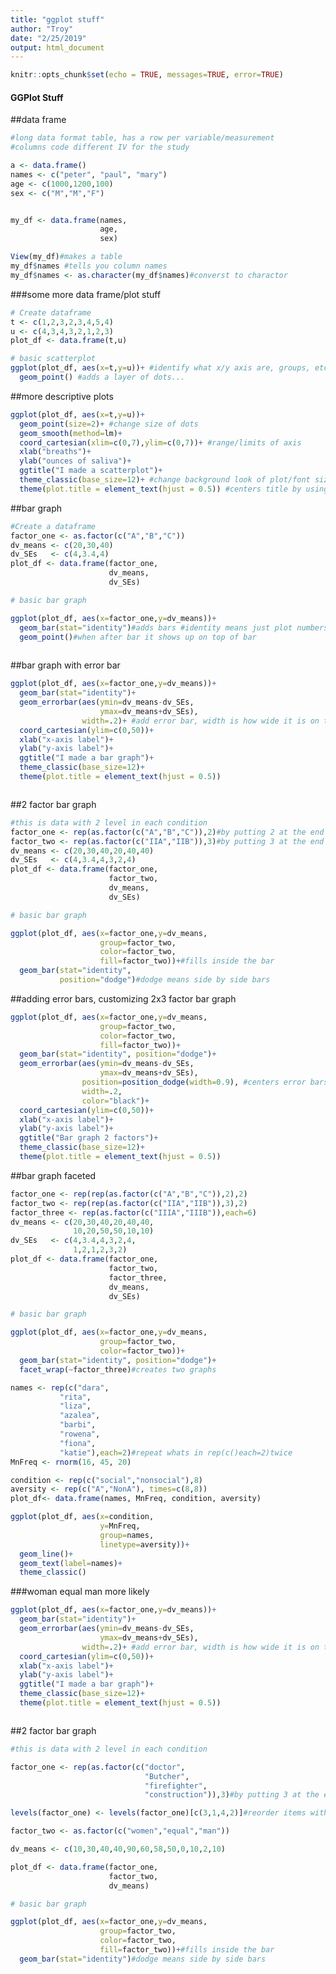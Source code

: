 ```yaml
---
title: "ggplot stuff"
author: "Troy"
date: "2/25/2019"
output: html_document
---
```


```r
knitr::opts_chunk$set(echo = TRUE, messages=TRUE, error=TRUE)
```

#### GGPlot Stuff
##data frame 
```r
#long data format table, has a row per variable/measurement
#columns code different IV for the study

a <- data.frame()
names <- c("peter", "paul", "mary")
age <- c(1000,1200,100)
sex <- c("M","M","F")


my_df <- data.frame(names,
                    age,
                    sex)

View(my_df)#makes a table 
my_df$names #tells you column names 
my_df$names <- as.character(my_df$names)#converst to charactor 
```

###some more data frame/plot stuff
```r

# Create dataframe
t <- c(1,2,3,2,3,4,5,4)
u <- c(4,3,4,3,2,1,2,3)
plot_df <- data.frame(t,u)

# basic scatterplot
ggplot(plot_df, aes(x=t,y=u))+ #identify what x/y axis are, groups, etc connect data to different prts of graph
  geom_point() #adds a layer of dots...


```
##more descriptive plots
```r

ggplot(plot_df, aes(x=t,y=u))+
  geom_point(size=2)+ #change size of dots
  geom_smooth(method=lm)+
  coord_cartesian(xlim=c(0,7),ylim=c(0,7))+ #range/limits of axis
  xlab("breaths")+
  ylab("ounces of saliva")+
  ggtitle("I made a scatterplot")+
  theme_classic(base_size=12)+ #change background look of plot/font size, auto keeps font size i select when resized
  theme(plot.title = element_text(hjust = 0.5)) #centers title by using .5

```


##bar graph
```r

#Create a dataframe
factor_one <- as.factor(c("A","B","C"))
dv_means <- c(20,30,40)
dv_SEs   <- c(4,3.4,4)
plot_df <- data.frame(factor_one,
                      dv_means,
                      dv_SEs)

# basic bar graph

ggplot(plot_df, aes(x=factor_one,y=dv_means))+
  geom_bar(stat="identity")#adds bars #identity means just plot numbers dont analyze
  geom_point()#when after bar it shows up on top of bar
  
```

##bar graph with error bar
```r
ggplot(plot_df, aes(x=factor_one,y=dv_means))+
  geom_bar(stat="identity")+
  geom_errorbar(aes(ymin=dv_means-dv_SEs, 
                    ymax=dv_means+dv_SEs),
                width=.2)+ #add error bar, width is how wide it is on the bar
  coord_cartesian(ylim=c(0,50))+
  xlab("x-axis label")+
  ylab("y-axis label")+
  ggtitle("I made a bar graph")+
  theme_classic(base_size=12)+
  theme(plot.title = element_text(hjust = 0.5))



```

##2 factor bar graph
```r
#this is data with 2 level in each condition
factor_one <- rep(as.factor(c("A","B","C")),2)#by putting 2 at the end it repeats the factor 
factor_two <- rep(as.factor(c("IIA","IIB")),3)#by putting 3 at the end it repeats the factor 3 times
dv_means <- c(20,30,40,20,40,40)
dv_SEs   <- c(4,3.4,4,3,2,4)
plot_df <- data.frame(factor_one,
                      factor_two,
                      dv_means,
                      dv_SEs)

# basic bar graph

ggplot(plot_df, aes(x=factor_one,y=dv_means,
                    group=factor_two,
                    color=factor_two,
                    fill=factor_two))+#fills inside the bar
  geom_bar(stat="identity", 
           position="dodge")#dodge means side by side bars


```

##adding error bars, customizing 2x3 factor bar graph
```r
ggplot(plot_df, aes(x=factor_one,y=dv_means,
                    group=factor_two,
                    color=factor_two,
                    fill=factor_two))+
  geom_bar(stat="identity", position="dodge")+
  geom_errorbar(aes(ymin=dv_means-dv_SEs,
                    ymax=dv_means+dv_SEs),
                position=position_dodge(width=0.9), #centers error bars
                width=.2,
                color="black")+
  coord_cartesian(ylim=c(0,50))+
  xlab("x-axis label")+
  ylab("y-axis label")+
  ggtitle("Bar graph 2 factors")+
  theme_classic(base_size=12)+
  theme(plot.title = element_text(hjust = 0.5))


```

##bar graph faceted

```r


factor_one <- rep(rep(as.factor(c("A","B","C")),2),2)
factor_two <- rep(rep(as.factor(c("IIA","IIB")),3),2)
factor_three <- rep(as.factor(c("IIIA","IIIB")),each=6)
dv_means <- c(20,30,40,20,40,40,
              10,20,50,50,10,10)
dv_SEs   <- c(4,3.4,4,3,2,4,
              1,2,1,2,3,2)
plot_df <- data.frame(factor_one,
                      factor_two,
                      factor_three,
                      dv_means,
                      dv_SEs)

# basic bar graph

ggplot(plot_df, aes(x=factor_one,y=dv_means,
                    group=factor_two,
                    color=factor_two))+
  geom_bar(stat="identity", position="dodge")+
  facet_wrap(~factor_three)#creates two graphs
```

```r

names <- rep(c("dara",
           "rita",
           "liza",
           "azalea",
           "barbi",
           "rowena",
           "fiona",
           "katie"),each=2)#repeat whats in rep(c()each=2)twice
MnFreq <- rnorm(16, 45, 20)

condition <- rep(c("social","nonsocial"),8)
aversity <- rep(c("A","NonA"), times=c(8,8))
plot_df<- data.frame(names, MnFreq, condition, aversity)

ggplot(plot_df, aes(x=condition, 
                    y=MnFreq, 
                    group=names,
                    linetype=aversity))+
  geom_line()+
  geom_text(label=names)+
  theme_classic()


```
###woman equal man more likely
```r

ggplot(plot_df, aes(x=factor_one,y=dv_means))+
  geom_bar(stat="identity")+
  geom_errorbar(aes(ymin=dv_means-dv_SEs, 
                    ymax=dv_means+dv_SEs),
                width=.2)+ #add error bar, width is how wide it is on the bar
  coord_cartesian(ylim=c(0,50))+
  xlab("x-axis label")+
  ylab("y-axis label")+
  ggtitle("I made a bar graph")+
  theme_classic(base_size=12)+
  theme(plot.title = element_text(hjust = 0.5))



```

##2 factor bar graph
```r
#this is data with 2 level in each condition

factor_one <- rep(as.factor(c("doctor",
                              "Butcher",
                              "firefighter", 
                              "construction")),3)#by putting 3 at the end it repeats the factor 

levels(factor_one) <- levels(factor_one)[c(3,1,4,2)]#reorder items within the vector

factor_two <- as.factor(c("women","equal","man"))

dv_means <- c(10,30,40,40,90,60,58,50,0,10,2,10)

plot_df <- data.frame(factor_one,
                      factor_two,
                      dv_means)

# basic bar graph

ggplot(plot_df, aes(x=factor_one,y=dv_means,
                    group=factor_two,
                    color=factor_two,
                    fill=factor_two))+#fills inside the bar
  geom_bar(stat="identity")#dodge means side by side bars



```

